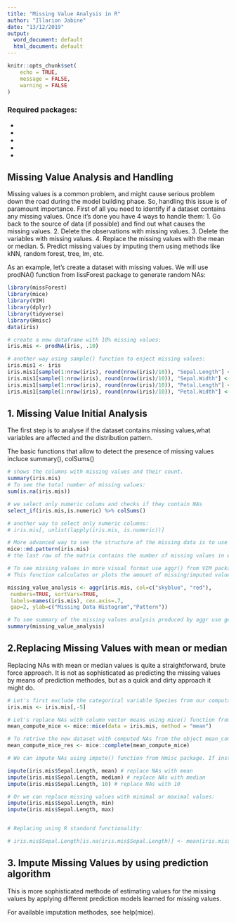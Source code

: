 ---
title: "Missing Value Analysis in R"
author: "Illarion Jabine"
date: "13/12/2019"
output:
  word_document: default
  html_document: default
---

```{r setup, include=FALSE}
knitr::opts_chunk$set(
	echo = TRUE,
	message = FALSE,
	warning = FALSE
)
```


### Required packages:

* [missForest]: to generate NAs at random
* [mice]: for missing value patters
* [VIM]: Visualization and Imputation of Missing Values
* [dplyr]: select_if() - to select only numeric variables
* [Hmisc]: imputing missing values


## Missing Value Analysis and Handling

Missing values is a common problem, and might cause serious problem down the road during the model building phase.
So, handling this issue is of paramount importance. First of all you need to identify if a dataset contains any missing values. Once it's done you have 4 ways to handle them:
1. Go back to the source of data (if possible) and find out what causes the missing values.
2. Delete the observations with missing values.
3. Delete the variables with missing values.
4. Replace the missing values with the mean or median.
5. Predict missing values by imputing them using methods like kNN, random forest, tree, lm, etc.


As an example, let's create a dataset with missing values. We will use prodNA() function from lissForest package to generate random NAs:

```{r create dataframe with NAs}
library(missForest)
library(mice)
library(VIM)
library(dplyr)
library(tidyverse)
library(Hmisc)
data(iris)

# create a new dataframe with 10% missing values:
iris.mis <- prodNA(iris, .10)

# another way using sample() function to enject missing values:
iris.mis1 <- iris
iris.mis1[sample(1:nrow(iris), round(nrow(iris)/10)), "Sepal.Length"] <- NA
iris.mis1[sample(1:nrow(iris), round(nrow(iris)/10)), "Sepal.Width"] <- NA
iris.mis1[sample(1:nrow(iris), round(nrow(iris)/10)), "Petal.Length"] <- NA
iris.mis1[sample(1:nrow(iris), round(nrow(iris)/10)), "Petal.Width"] <- NA
```

## 1. Missing Value Initial Analysis

The first step is to analyse if the dataset contains missing values,what variables are affected and the distribution pattern.

The basic functions that allow to detect the presence of missing values incluce summary(), colSums()
```{r detecting missing values}

# shows the columns with missing values and their count.
summary(iris.mis)
# To see the total number of missing values:
sum(is.na(iris.mis))

# we select only numeric colums and checks if they contain NAs
select_if(iris.mis,is.numeric) %>% colSums()

# another way to select only numeric columns:
# iris.mis[, unlist(lapply(iris.mis, is.numeric))]

# More advanced way to see the structure of the missing data is to use md.pattern() from mice package:
mice::md.pattern(iris.mis)
# the last row of the matrix contains the number of missing values in each column

# To see missing values in more visual format use aggr() from VIM package:
# This function calculates or plots the amount of missing/imputed values in each variable and the amount of missing/imputed values in certain combinations of variables.

missing_value_analysis <- aggr(iris.mis, col=c("skyblue", "red"),
 numbers=TRUE, sortVars=TRUE,
 labels=names(iris.mis), cex.axis=.7,
 gap=2, ylab=c("Missing Data Histogram","Pattern"))

# To see summary of the missing values analysis produced by aggr use generic function summary():
summary(missing_value_analysis)

```

## 2.Replacing Missing Values with mean or median

Replacing NAs with mean or median values is quite a straightforward, brute force approach. It is not as sophisticated as predicting the missing values by means of prediction methodes, but as a quick and dirty approach it might do. 

```{r Replacing Missing Values with mean or median}
# Let's first exclude the categorical variable Species from our computation:
iris.mis <- iris.mis[,-5]

# Let's replace NAs with column vector means using mice() function from mice package:
mean_compute_mice <- mice::mice(data = iris.mis, method = "mean")

# To retrive the new dataset with computed NAs from the object mean_compute_mice use complete() function:
mean_compute_mice_res <- mice::complete(mean_compute_mice)

# We can impute NAs using impute() function from Hmisc package. If instead of function a single value is specified those value is used for insertion.

impute(iris.mis$Sepal.Length, mean) # replace NAs with mean
impute(iris.mis$Sepal.Length, median) # replace NAs with median
impute(iris.mis$Sepal.Length, 10) # replace NAs with 10

# Or we can replace missing values with minimal or maximal values:
impute(iris.mis$Sepal.Length, min)
impute(iris.mis$Sepal.Length, max)


# Replacing using R standard functionality:

# iris.mis$Sepal.Length[is.na(iris.mis$Sepal.Length)] <- mean(iris.mis$Sepal.Length, na.rm = TRUE)
```

## 3. Impute Missing Values by using prediction algorithm

This is more sophisticated methode of estimating values for the missing values by applying different prediction models learned for missing values.

For available imputation methodes, see help(mice).



